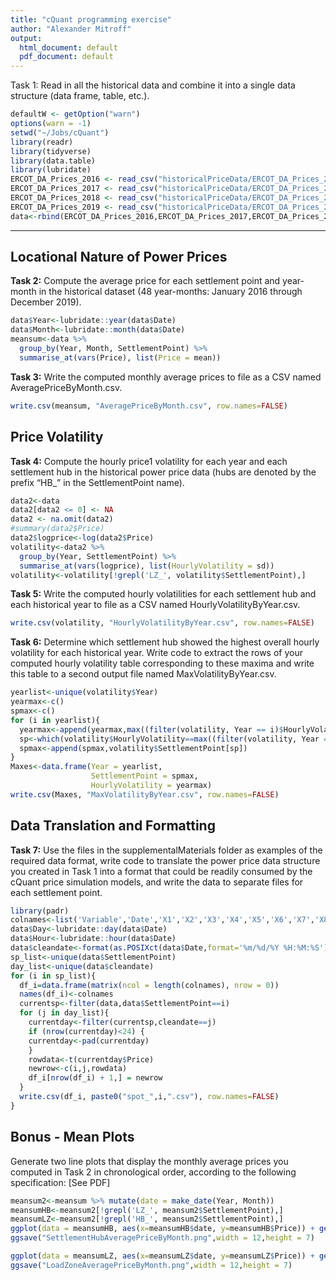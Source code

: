 ---
title: "cQuant programming exercise"
author: "Alexander Mitroff"
output:
  html_document: default
  pdf_document: default
---

Task 1: Read in all the historical data and combine it into a single data structure (data frame,
table, etc.).

```{r message=FALSE}
defaultW <- getOption("warn") 
options(warn = -1) 
setwd("~/Jobs/cQuant")
library(readr)
library(tidyverse)
library(data.table)
library(lubridate)
ERCOT_DA_Prices_2016 <- read_csv("historicalPriceData/ERCOT_DA_Prices_2016.csv")
ERCOT_DA_Prices_2017 <- read_csv("historicalPriceData/ERCOT_DA_Prices_2017.csv")
ERCOT_DA_Prices_2018 <- read_csv("historicalPriceData/ERCOT_DA_Prices_2018.csv")
ERCOT_DA_Prices_2019 <- read_csv("historicalPriceData/ERCOT_DA_Prices_2019.csv")
data<-rbind(ERCOT_DA_Prices_2016,ERCOT_DA_Prices_2017,ERCOT_DA_Prices_2018,ERCOT_DA_Prices_2019)
```

------------------------------------------------------------------------

## Locational Nature of Power Prices

**Task 2:** Compute the average price for each settlement point and year-month in the
historical dataset (48 year-months: January 2016 through December 2019).

```{r}
data$Year<-lubridate::year(data$Date)
data$Month<-lubridate::month(data$Date)
meansum<-data %>%
  group_by(Year, Month, SettlementPoint) %>%
  summarise_at(vars(Price), list(Price = mean))
```

**Task 3:** Write the computed monthly average prices to file as a CSV named
AveragePriceByMonth.csv.

```{r}
write.csv(meansum, "AveragePriceByMonth.csv", row.names=FALSE)
```

## Price Volatility

**Task 4:** Compute the hourly price1 volatility for each year and each settlement hub in the
historical power price data (hubs are denoted by the prefix "HB_" in the SettlementPoint
name).

```{r}
data2<-data
data2[data2 <= 0] <- NA
data2 <- na.omit(data2)
#summary(data2$Price)
data2$logprice<-log(data2$Price)
volatility<-data2 %>%
  group_by(Year, SettlementPoint) %>%
  summarise_at(vars(logprice), list(HourlyVolatility = sd))
volatility<-volatility[!grepl('LZ_', volatility$SettlementPoint),]
```

**Task 5:** Write the computed hourly volatilities for each settlement hub and each historical
year to file as a CSV named HourlyVolatilityByYear.csv.

```{r}
write.csv(volatility, "HourlyVolatilityByYear.csv", row.names=FALSE)
```

**Task 6:** Determine which settlement hub showed the highest overall hourly volatility for
each historical year. Write code to extract the rows of your computed hourly volatility
table corresponding to these maxima and write this table to a second output file named
MaxVolatilityByYear.csv.

```{r}
yearlist<-unique(volatility$Year)
yearmax<-c()
spmax<-c()
for (i in yearlist){
  yearmax<-append(yearmax,max((filter(volatility, Year == i)$HourlyVolatility)))
  sp<-which(volatility$HourlyVolatility==max((filter(volatility, Year == i)$HourlyVolatility)))
  spmax<-append(spmax,volatility$SettlementPoint[sp])
}
Maxes<-data.frame(Year = yearlist,
                  SettlementPoint = spmax,
                  HourlyVolatility = yearmax)
write.csv(Maxes, "MaxVolatilityByYear.csv", row.names=FALSE)
```

## Data Translation and Formatting

**Task 7:** Use the files in the supplementalMaterials folder as examples of the required data
format, write code to translate the power price data structure you created in Task 1 into a
format that could be readily consumed by the cQuant price simulation models, and write
the data to separate files for each settlement point.

```{r, eval=FALSE}
library(padr)
colnames<-list('Variable','Date','X1','X2','X3','X4','X5','X6','X7','X8','X9','X10','X11','X12','X13','X14','X15','X16','X17','X18','X19','X20','X21','X22','X23','X24')
data$Day<-lubridate::day(data$Date)
data$Hour<-lubridate::hour(data$Date)
data$cleandate<-format(as.POSIXct(data$Date,format='%m/%d/%Y %H:%M:%S'),format='%m/%d/%Y')
sp_list<-unique(data$SettlementPoint)
day_list<-unique(data$cleandate)
for (i in sp_list){
  df_i=data.frame(matrix(ncol = length(colnames), nrow = 0))
  names(df_i)<-colnames
  currentsp<-filter(data,data$SettlementPoint==i)
  for (j in day_list){
    currentday<-filter(currentsp,cleandate==j)
    if (nrow(currentday)<24) {
    currentday<-pad(currentday)
    }
    rowdata<-t(currentday$Price)
    newrow<-c(i,j,rowdata)
    df_i[nrow(df_i) + 1,] = newrow
  }
  write.csv(df_i, paste0("spot_",i,".csv"), row.names=FALSE)
}
```

## Bonus - Mean Plots

Generate two line plots that display the monthly average prices you computed in Task 2 in
chronological order, according to the following specification: [See PDF]

```{r}
meansum2<-meansum %>% mutate(date = make_date(Year, Month))
meansumHB<-meansum2[!grepl('LZ_', meansum2$SettlementPoint),]
meansumLZ<-meansum2[!grepl('HB_', meansum2$SettlementPoint),]
ggplot(data = meansumHB, aes(x=meansumHB$date, y=meansumHB$Price)) + geom_line(aes(color=meansumHB$SettlementPoint))
ggsave("SettlementHubAveragePriceByMonth.png",width = 12,height = 7)
```

```{r}
ggplot(data = meansumLZ, aes(x=meansumLZ$date, y=meansumLZ$Price)) + geom_line(aes(color=meansumLZ$SettlementPoint))
ggsave("LoadZoneAveragePriceByMonth.png",width = 12,height = 7)
```